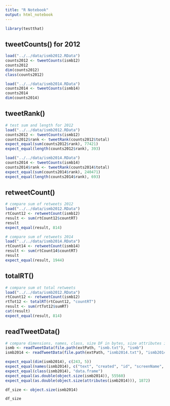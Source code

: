```yaml
---
title: "R Notebook"
output: html_notebook
---
```


```r
library(testthat)
```


## tweetCounts() for 2012
```r
load("../../data/ismb2012.RData")
counts2012 <- tweetCounts(ismb12)
counts2012
dim(counts2012)
class(counts2012)
```

```r
load("../../data/ismb2014.RData")
counts2014 <- tweetCounts(ismb14)
counts2014
dim(counts2014)
```

## tweetRank()

```r
# test sum and length for 2012
load("../../data/ismb2012.RData")
counts2012 <- tweetCounts(ismb12)
counts2012$rank <- tweetRank(counts2012$total)
expect_equal(sum(counts2012$rank), 77421)
expect_equal(length(counts2012$rank), 393)
```

```r
load("../../data/ismb2014.RData")
counts2014 <- tweetCounts(ismb14)
counts2014$rank <- tweetRank(counts2014$total)
expect_equal(sum(counts2014$rank), 240471)
expect_equal(length(counts2014$rank), 693)

```





## retweetCount()
```r
# compare sum of retweets 2012
load("../../data/ismb2012.RData")
rtCount12 <- retweetCount(ismb12)
result <- sum(rtCount12$countRT)
result
expect_equal(result, 814)
```


```r
# compare sum of retweets 2014
load("../../data/ismb2014.RData")
rtCount14 <- retweetCount(ismb14)
result <- sum(rtCount14$countRT)
result
expect_equal(result, 1944)
```


## totalRT()

```r
# compare sum ot total retweets
load("../../data/ismb2012.RData")
rtCount12 <- retweetCount(ismb12)
rtTot12 <- totalRT(rtCount12, "countRT")
result <- sum(rtTot12$sumRT)
cat(result)
expect_equal(result, 814)
```
## readTweetData()

```r
# compare dimensions, names, class, size DF in bytes, size attributes in bytes
ismb <- readTweetData(file.path(extPath, "ismb.txt"), "ismb")
ismb2014 <- readTweetData(file.path(extPath, "ismb2014.txt"), "ismb2014")

expect_equal(dim(ismb2014), c(243, 5))
expect_equal(names(ismb2014), c("text", "created", "id", "screenName", "hashSearch"))
expect_equal(class(ismb2014), "data.frame")
expect_equal(as.double(object.size(ismb2014)), 55560)
expect_equal(as.double(object.size(attributes(ismb2014))), 1872)
```


```r
df_size <- object.size(ismb2014)
```

```r
df_size
```


